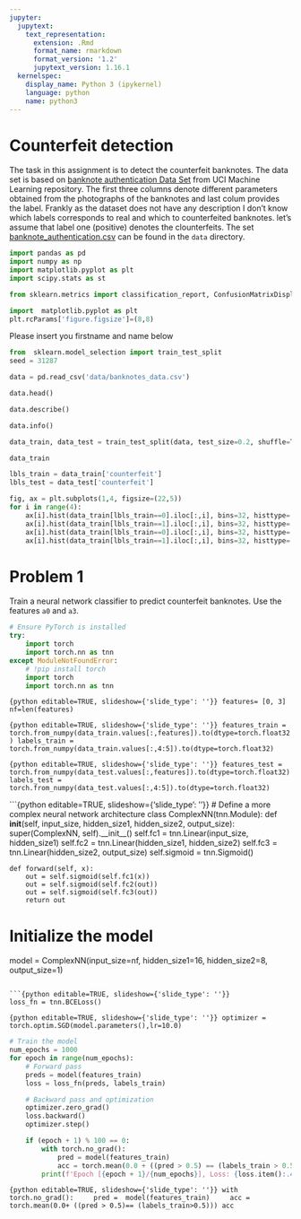 ```yaml
---
jupyter:
  jupytext:
    text_representation:
      extension: .Rmd
      format_name: rmarkdown
      format_version: '1.2'
      jupytext_version: 1.16.1
  kernelspec:
    display_name: Python 3 (ipykernel)
    language: python
    name: python3
---
```


# Counterfeit detection


The task in this assignment is to detect the  counterfeit banknotes. The data set is based on [banknote authentication Data Set ](https://archive.ics.uci.edu/ml/datasets/banknote+authentication#) from UCI Machine Learning repository. The first three columns denote different parameters obtained from the photographs of the banknotes and last colum provides the label. Frankly as the dataset does not have any description I don't know  which labels corresponds to real and which to counterfeited banknotes. let's assume that label one (positive) denotes the clounterfeits. The set  [banknote_authentication.csv](./data/banknote_authentication.csv) can be found in the `data`  directory.

```python
import pandas as pd
import numpy as np
import matplotlib.pyplot as plt
import scipy.stats as st
```

```python
from sklearn.metrics import classification_report, ConfusionMatrixDisplay
```

```python
import  matplotlib.pyplot as plt
plt.rcParams['figure.figsize']=(8,8)
```

Please insert you  firstname  and name below

```python
from  sklearn.model_selection import train_test_split
seed = 31287
```

```python
data = pd.read_csv('data/banknotes_data.csv')
```

```python
data.head()
```

```python
data.describe()
```

```python
data.info()
```

```python
data_train, data_test = train_test_split(data, test_size=0.2, shuffle=True, stratify=data.loc[:,'counterfeit'], random_state=seed)
```

```python
data_train
```

```python
lbls_train = data_train['counterfeit']
lbls_test = data_test['counterfeit']
```

```python
fig, ax = plt.subplots(1,4, figsize=(22,5))
for i in range(4):
    ax[i].hist(data_train[lbls_train==0].iloc[:,i], bins=32, histtype='step', color='blue')
    ax[i].hist(data_train[lbls_train==1].iloc[:,i], bins=32, histtype='step', color='red')
    ax[i].hist(data_train[lbls_train==0].iloc[:,i], bins=32, histtype='bar', color='lightblue', alpha=0.25)
    ax[i].hist(data_train[lbls_train==1].iloc[:,i], bins=32, histtype='bar', color='orange', alpha =0.25)
```

<!-- #region editable=true slideshow={"slide_type": ""} -->
# Problem 1
<!-- #endregion -->

<!-- #region editable=true slideshow={"slide_type": ""} -->
Train a neural network classifier to predict counterfeit banknotes. Use the features `a0` and `a3`. 
<!-- #endregion -->

```python
# Ensure PyTorch is installed
try:
    import torch
    import torch.nn as tnn
except ModuleNotFoundError:
    # !pip install torch
    import torch
    import torch.nn as tnn
```

```{python editable=TRUE, slideshow={'slide_type': ''}}
features= [0, 3]
nf=len(features)
```

```{python editable=TRUE, slideshow={'slide_type': ''}}
features_train = torch.from_numpy(data_train.values[:,features]).to(dtype=torch.float32)
labels_train = torch.from_numpy(data_train.values[:,4:5]).to(dtype=torch.float32)
```

```{python editable=TRUE, slideshow={'slide_type': ''}}
features_test = torch.from_numpy(data_test.values[:,features]).to(dtype=torch.float32)
labels_test = torch.from_numpy(data_test.values[:,4:5]).to(dtype=torch.float32)
```

```{python editable=TRUE, slideshow={'slide_type': ''}}
# Define a more complex neural network architecture
class ComplexNN(tnn.Module):
    def __init__(self, input_size, hidden_size1, hidden_size2, output_size):
        super(ComplexNN, self).__init__()
        self.fc1 = tnn.Linear(input_size, hidden_size1)
        self.fc2 = tnn.Linear(hidden_size1, hidden_size2)
        self.fc3 = tnn.Linear(hidden_size2, output_size)
        self.sigmoid = tnn.Sigmoid()

    def forward(self, x):
        out = self.sigmoid(self.fc1(x))
        out = self.sigmoid(self.fc2(out))
        out = self.sigmoid(self.fc3(out))
        return out

# Initialize the model
model = ComplexNN(input_size=nf, hidden_size1=16, hidden_size2=8, output_size=1)

```

```{python editable=TRUE, slideshow={'slide_type': ''}}
loss_fn = tnn.BCELoss()
```

```{python editable=TRUE, slideshow={'slide_type': ''}}
optimizer = torch.optim.SGD(model.parameters(),lr=10.0)
```

```python
# Train the model
num_epochs = 1000
for epoch in range(num_epochs):
    # Forward pass
    preds = model(features_train)
    loss = loss_fn(preds, labels_train)

    # Backward pass and optimization
    optimizer.zero_grad()
    loss.backward()
    optimizer.step()

    if (epoch + 1) % 100 == 0:
        with torch.no_grad():
            pred = model(features_train)
            acc = torch.mean(0.0 + ((pred > 0.5) == (labels_train > 0.5)))
        print(f'Epoch [{epoch + 1}/{num_epochs}], Loss: {loss.item():.4f}, Accuracy: {acc.item():.4f}')
```

```{python editable=TRUE, slideshow={'slide_type': ''}}
with torch.no_grad():
    pred =  model(features_train)
    acc = torch.mean(0.0+ ((pred > 0.5)== (labels_train>0.5)))
acc    
```

```python

```

```python

```

```python

```
